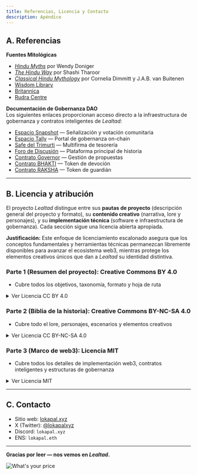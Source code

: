 ```yaml
---
title: Referencias, Licencia y Contacto
description: Apéndice
---
```


## A. Referencias

**Fuentes Mitológicas**  
- *[Hindu Myths](https://www.amazon.com/Hindu-Myths-Sourcebook-Translated-Sanskrit/dp/0140449906/ref=sr_1_1?s=books&sr=1-1)* por Wendy Doniger  
- *[The Hindu Way](https://www.amazon.com/Hindu-Way-Shashi-Tharoor/dp/9388292855/ref=sr_1_5?s=books&sr=1-5)* por Shashi Tharoor  
- *[Classical Hindu Mythology](https://www.amazon.com/Classical-Hindu-Mythology-Sanskrit-Puranas/dp/0877221227/ref=sr_1_1?s=books&sr=1-1)* por Cornelia Dimmitt y J.A.B. van Buitenen  
- [Wisdom Library](https://www.wisdomlib.org/concept/lokapala)  
- [Britannica](https://www.britannica.com/topic/lokapala)  
- [Rudra Centre](https://www.rudraksha-ratna.com/articles/lokapala)  


**Documentación de Gobernanza DAO**  
Los siguientes enlaces proporcionan acceso directo a la infraestructura de gobernanza y contratos inteligentes de *Lealtad*:

- [Espacio Snapshot]() — Señalización y votación comunitaria  
- [Espacio Tally]() — Portal de gobernanza on-chain  
- [Safe del Trimurti]() — Multifirma de tesorería  
- [Foro de Discusión]() — Plataforma principal de historia  
- [Contrato Governor]() — Gestión de propuestas  
- [Contrato BHAKTI]() — Token de devoción  
- [Contrato RAKSHA]() — Token de guardián 

---

## B. Licencia y atribución

El proyecto *Lealtad* distingue entre sus **pautas de proyecto** (descripción general del proyecto y formato), su **contenido creativo** (narrativa, lore y personajes), y su **implementación técnica** (software e infraestructura de gobernanza). Cada sección sigue una licencia abierta apropiada.

**Justificación:** Este enfoque de licenciamiento escalonado asegura que los conceptos fundamentales y herramientas técnicas permanezcan libremente disponibles para avanzar el ecosistema web3, mientras protege los elementos creativos únicos que dan a *Lealtad* su identidad distintiva.

### Parte 1 (Resumen del proyecto): Creative Commons BY 4.0  
- Cubre todos los objetivos, taxonomía, formato y hoja de ruta

<details>
<summary>Ver Licencia CC BY 4.0</summary>

Este trabajo está licenciado bajo una Licencia Creative Commons Attribution 4.0 International.

Eres libre de:
- **Compartir** — copiar y redistribuir el material en cualquier medio o formato para cualquier propósito, incluso comercialmente.
- **Adaptar** — remezclar, transformar y construir sobre el material para cualquier propósito, incluso comercialmente.

Bajo los siguientes términos:
- **Atribución** — Debes dar crédito apropiado, proporcionar un enlace a la licencia e indicar si se hicieron cambios. Puedes hacerlo de cualquier manera razonable, pero no de ninguna manera que sugiera que el licenciante te respalda a ti o tu uso.
- **Sin restricciones adicionales** — No puedes aplicar términos legales o medidas tecnológicas que restrinjan legalmente a otros de hacer cualquier cosa que la licencia permita.

Texto completo de la licencia: https://creativecommons.org/licenses/by/4.0/legalcode.en

</details>

### Parte 2 (Biblia de la historia): Creative Commons BY-NC-SA 4.0  
- Cubre todo el lore, personajes, escenarios y elementos creativos

<details>
<summary>Ver Licencia CC BY-NC-SA 4.0</summary>

Este trabajo está licenciado bajo una Licencia Creative Commons Attribution-NonCommercial-ShareAlike 4.0 International.

Eres libre de:
- **Compartir** — copiar y redistribuir el material en cualquier medio o formato.
- **Adaptar** — remezclar, transformar y construir sobre el material.

Bajo los siguientes términos:
- **Atribución** — Debes dar crédito apropiado, proporcionar un enlace a la licencia e indicar si se hicieron cambios. Puedes hacerlo de cualquier manera razonable, pero no de ninguna manera que sugiera que el licenciante te respalda a ti o tu uso.
- **No Comercial** — No puedes usar el material para propósitos comerciales.
- **Compartir Igual** — Si remezclas, transformas o construyes sobre el material, debes distribuir tus contribuciones bajo la misma licencia.

Texto completo de la licencia: https://creativecommons.org/licenses/by-nc-sa/4.0/legalcode.en

</details>

### Parte 3 (Marco de web3): Licencia MIT
- Cubre todos los detalles de implementación web3, contratos inteligentes y estructuras de gobernanza  

<details>
<summary>Ver Licencia MIT</summary>

Copyright (c) 2025 lokapal.eth  

Se concede permiso, libre de cargo, a cualquier persona que obtenga una copia de este software y archivos de documentación asociados (el "Software"), para tratar en el Software sin restricción, incluyendo sin limitación los derechos a usar, copiar, modificar, fusionar, publicar, distribuir, sublicenciar, y/o vender copias del Software, y permitir a personas a quienes se les proporcione el Software hacerlo, sujeto a las siguientes condiciones:  

El aviso de copyright anterior y este aviso de permiso se incluirán en todas las copias o porciones sustanciales del Software.  

EL SOFTWARE SE PROPORCIONA "TAL COMO ESTÁ", SIN GARANTÍA DE NINGÚN TIPO, EXPRESA O IMPLÍCITA, INCLUYENDO PERO NO LIMITADA A LAS GARANTÍAS DE COMERCIABILIDAD, IDONEIDAD PARA UN PROPÓSITO PARTICULAR Y NO INFRACCIÓN. EN NINGÚN CASO LOS AUTORES O TENEDORES DE COPYRIGHT SERÁN RESPONSABLES DE CUALQUIER RECLAMO, DAÑOS U OTRA RESPONSABILIDAD, YA SEA EN UNA ACCIÓN DE CONTRATO, AGRAVIO O DE OTRA MANERA, SURGIENDO DE, FUERA DE O EN CONEXIÓN CON EL SOFTWARE O EL USO U OTROS TRATOS EN EL SOFTWARE.  

</details>

---

## C. Contacto

- Sitio web: [lokapal.xyz](https://lokapal.xyz)  
- X (Twitter): [@lokapalxyz](https://x.com/lokapalxyz)  
- Discord: `lokapal.xyz`
- ENS: `lokapal.eth`  

---

**Gracias por leer — nos vemos en *Lealtad*.**

<Image 
    src="/images/lealtad-banner.png" 
    alt="What's your price"
    width={1500} 
    height={500} 
    className="mx-auto"
/>
